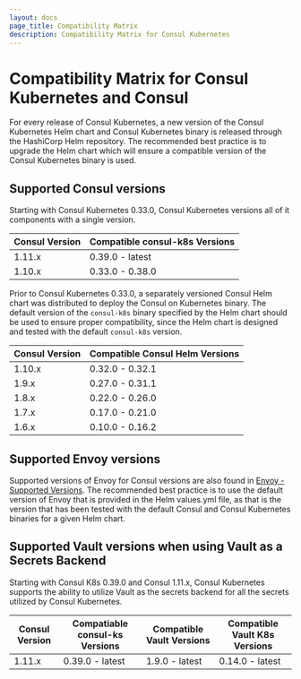```yaml
---
layout: docs
page_title: Compatibility Matrix
description: Compatibility Matrix for Consul Kubernetes
---
```


# Compatibility Matrix for Consul Kubernetes and Consul

For every release of Consul Kubernetes, a new version of the Consul Kubernetes
Helm chart and Consul Kubernetes binary is released through the HashiCorp Helm repository. The recommended best practice is to upgrade
the Helm chart which will ensure a compatible version of the Consul Kubernetes binary is used.

## Supported Consul versions

Starting with Consul Kubernetes 0.33.0, Consul Kubernetes versions all of it components with a single version. 

| Consul Version | Compatible consul-k8s Versions  |
| -------------- | ------------------------------- |
| 1.11.x         | 0.39.0 - latest                 |
| 1.10.x         | 0.33.0 - 0.38.0                 |

Prior to Consul Kubernetes 0.33.0, a separately versioned Consul Helm chart was distributed to deploy the Consul on Kubernetes binary. The default version of the `consul-k8s` binary specified by the Helm chart should be used to ensure proper compatibility, since the Helm chart is designed and tested with the default `consul-k8s` version. 

| Consul Version | Compatible Consul Helm Versions |
| -------------- | ------------------------------- |
| 1.10.x         | 0.32.0 - 0.32.1                 |
| 1.9.x          | 0.27.0 - 0.31.1                 |
| 1.8.x          | 0.22.0 - 0.26.0                 |
| 1.7.x          | 0.17.0 - 0.21.0                 |
| 1.6.x          | 0.10.0 - 0.16.2                 |

## Supported Envoy versions

Supported versions of Envoy for Consul versions are also found in [Envoy - Supported Versions](https://www.consul.io/docs/connect/proxies/envoy#supported-versions). The recommended best practice is to use the default version of Envoy that is provided in the Helm values.yml file, as that is the version that has been tested with the default Consul and Consul Kubernetes binaries for a given Helm chart.

## Supported Vault versions when using Vault as a Secrets Backend

Starting with Consul K8s 0.39.0 and Consul 1.11.x, Consul Kubernetes supports the ability to utilize Vault as the secrets backend for all the secrets utilized by Consul Kubernetes.  

| Consul Version | Compatiable consul-ks Versions | Compatible Vault Versions | Compatible Vault K8s Versions | 
| -------------- | ------------------------------ | --------------------------| ----------------------------- |
| 1.11.x         | 0.39.0 - latest                | 1.9.0 - latest            | 0.14.0 - latest               |

